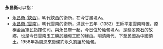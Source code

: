 '''永昌衛'''可以指：
* [[永昌衛_(陝西)|永昌衛 (陝西)]]，明代陝西的衛所，在今甘肅境內。
* [[永昌衛_(雲南)|永昌衛 (雲南)]]，明代雲南的衛所，洪武十五年（1382）王師平定雲南時置，原稱金齒軍民指揮使司。與永昌府一起，今日位於緬甸境內，是翡翠原石的故鄉，也是今日雲南玉工勝於緬甸工匠的緣由。明清兩代、下至民國為中國領土。1958年為周恩來簽條約永久割讓於緬甸。

{{Geodis|Y|Cat=三字中国地名消歧义}}